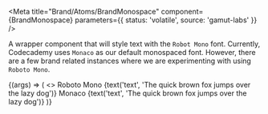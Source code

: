 


<Meta
  title="Brand/Atoms/BrandMonospace"
  component={BrandMonospace}
  parameters={{ status: 'volatile', source: 'gamut-labs' }}
/>

A wrapper component that will style text with the `Robot Mono`
font. Currently, Codecademy uses `Monaco` as our default monospaced
font. However, there are a few brand related instances where we are experimenting
with using `Roboto Mono`.

<Canvas>
  <Story name="BrandMonospace">
    {(args) => (
      <>
        <BrandMonospace>
          <Heading fontSize="xl" as="h1">
            Roboto Mono
          </Heading>
          <Heading fontSize="lg" as="h2">
            {text('text', 'The quick brown fox jumps over the lazy dog')}
          </Heading>
        </BrandMonospace>
        <Heading fontSize="xl" as="h1" className={styles.monacoFont}>
          Monaco
        </Heading>
        <Heading fontSize="lg" as="h2" className={styles.monacoFont}>
          {text('text', 'The quick brown fox jumps over the lazy dog')}
        </Heading>
      </>
    )}
  </Story>
</Canvas>
